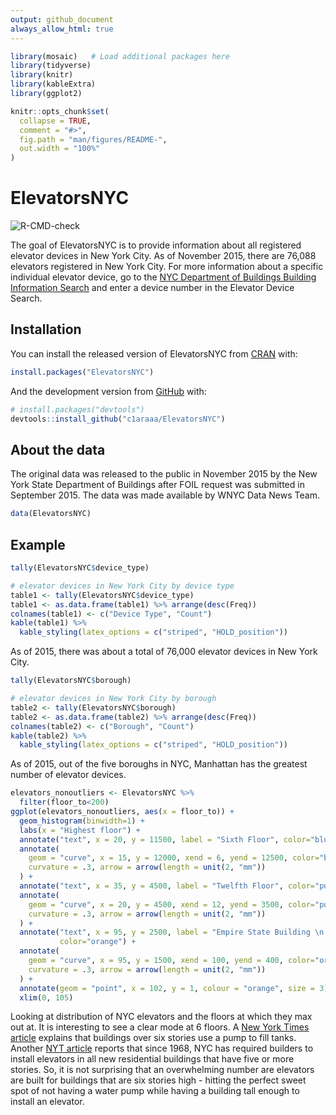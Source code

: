 ```yaml
---
output: github_document
always_allow_html: true
---
```


<!-- README.md is generated from README.Rmd. Please edit that file -->

```r
library(mosaic)   # Load additional packages here 
library(tidyverse)
library(knitr)
library(kableExtra)
library(ggplot2)

knitr::opts_chunk$set(
  collapse = TRUE,
  comment = "#>",
  fig.path = "man/figures/README-",
  out.width = "100%"
)
```

# ElevatorsNYC

<!-- badges: start -->
![R-CMD-check](https://github.com/c1araaa/ElevatorsNYC/workflows/R-CMD-check/badge.svg)
<!-- badges: end -->

The goal of ElevatorsNYC is to provide information about all registered elevator devices in New York City. As of November 2015, there are 76,088 elevators registered in New York City. For more information about a specific individual elevator device, go to the [NYC Department of Buildings Building Information Search](http://a810-bisweb.nyc.gov/bisweb/bispi00.jsp) and enter a device number in the Elevator Device Search.

## Installation

You can install the released version of ElevatorsNYC from [CRAN](https://CRAN.R-project.org) with:

``` r
install.packages("ElevatorsNYC")
```

And the development version from [GitHub](https://github.com/) with:

``` r
# install.packages("devtools")
devtools::install_github("c1araaa/ElevatorsNYC")
```

## About the data 

The original data was released to the public in November 2015 by the New York State Department of Buildings after FOIL request was submitted in September 2015. The data was made available by WNYC Data News Team.

```r
data(ElevatorsNYC)
```

## Example

```r
tally(ElevatorsNYC$device_type)
```

```r
# elevator devices in New York City by device type
table1 <- tally(ElevatorsNYC$device_type)
table1 <- as.data.frame(table1) %>% arrange(desc(Freq))
colnames(table1) <- c("Device Type", "Count")
kable(table1) %>%
  kable_styling(latex_options = c("striped", "HOLD_position")) 
```

As of 2015, there was about a total of 76,000 elevator devices in New York City. 

```r
tally(ElevatorsNYC$borough)
```

```r
# elevator devices in New York City by borough
table2 <- tally(ElevatorsNYC$borough)
table2 <- as.data.frame(table2) %>% arrange(desc(Freq))
colnames(table2) <- c("Borough", "Count")
kable(table2) %>%
  kable_styling(latex_options = c("striped", "HOLD_position")) 
```

As of 2015, out of the five boroughs in NYC, Manhattan has the greatest number of elevator devices.  

```r
elevators_nonoutliers <- ElevatorsNYC %>% 
  filter(floor_to<200)
ggplot(elevators_nonoutliers, aes(x = floor_to)) +
  geom_histogram(binwidth=1) + 
  labs(x = "Highest floor") + 
  annotate("text", x = 20, y = 11500, label = "Sixth Floor", color="blue") +
  annotate(
    geom = "curve", x = 15, y = 12000, xend = 6, yend = 12500, color="blue",
    curvature = .3, arrow = arrow(length = unit(2, "mm"))
  ) +
  annotate("text", x = 35, y = 4500, label = "Twelfth Floor", color="purple") + 
  annotate(
    geom = "curve", x = 20, y = 4500, xend = 12, yend = 3500, color="purple",
    curvature = .3, arrow = arrow(length = unit(2, "mm"))
  ) +
  annotate("text", x = 95, y = 2500, label = "Empire State Building \n (102nd floor)", 
           color="orange") +
  annotate(
    geom = "curve", x = 95, y = 1500, xend = 100, yend = 400, color="orange",
    curvature = .3, arrow = arrow(length = unit(2, "mm"))
  ) +
  annotate(geom = "point", x = 102, y = 1, colour = "orange", size = 3) +
  xlim(0, 105)
```

Looking at distribution of NYC elevators and the floors at which they max out at. It is interesting to see a clear mode at 6 floors. A [New York Times article](https://www.nytimes.com/2007/06/03/nyregion/thecity/03wate.html) explains that buildings over six stories use a pump to fill tanks. Another [NYT article](https://www.nytimes.com/2008/05/11/realestate/11cov.html) reports that since 1968, NYC has required builders to install elevators in all new residential buildings that have five or more stories. So, it is not surprising that an overwhelming number are elevators are built for buildings that are six stories high - hitting the perfect sweet spot of not having a water pump while having a building tall enough to install an elevator.
